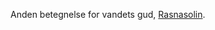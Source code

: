 {{title:Søens Mester}}
{{author:Laura Holmegaard}}
{{timestamp:2009-09-19T19:26:17Z}}
{{copyright:Søens Mester}}
Anden betegnelse for vandets gud, [[Rasnasolin]].